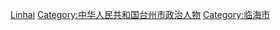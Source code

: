 [[Category:浙江省县级市市委书记|Linhai]]
[[Category:中华人民共和国台州市政治人物|Category:中华人民共和国台州市政治人物]]
[[Category:临海市|Category:临海市]]